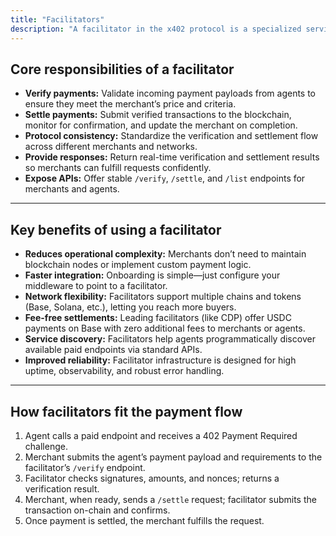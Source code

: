 ```yaml
---
title: "Facilitators"
description: "A facilitator in the x402 protocol is a specialized service that verifies and settles payments between agents (buyers) and merchants (sellers). Facilitators abstract away the complexity of interacting with blockchain networks, allowing merchants to accept on-chain payments with minimal setup and without direct blockchain infrastructure"
---
```


## Core responsibilities of a facilitator

- **Verify payments:** Validate incoming payment payloads from agents to ensure they meet the merchant’s price and criteria.
- **Settle payments:** Submit verified transactions to the blockchain, monitor for confirmation, and update the merchant on completion.
- **Protocol consistency:** Standardize the verification and settlement flow across different merchants and networks.
- **Provide responses:** Return real-time verification and settlement results so merchants can fulfill requests confidently.
- **Expose APIs:** Offer stable `/verify`, `/settle`, and `/list` endpoints for merchants and agents.

---

## Key benefits of using a facilitator

- **Reduces operational complexity:** Merchants don’t need to maintain blockchain nodes or implement custom payment logic.
- **Faster integration:** Onboarding is simple—just configure your middleware to point to a facilitator.
- **Network flexibility:** Facilitators support multiple chains and tokens (Base, Solana, etc.), letting you reach more buyers.
- **Fee-free settlements:** Leading facilitators (like CDP) offer USDC payments on Base with zero additional fees to merchants or agents.
- **Service discovery:** Facilitators help agents programmatically discover available paid endpoints via standard APIs.
- **Improved reliability:** Facilitator infrastructure is designed for high uptime, observability, and robust error handling.

---

## How facilitators fit the payment flow

1. Agent calls a paid endpoint and receives a 402 Payment Required challenge.
2. Merchant submits the agent’s payment payload and requirements to the facilitator’s `/verify` endpoint.
3. Facilitator checks signatures, amounts, and nonces; returns a verification result.
4. Merchant, when ready, sends a `/settle` request; facilitator submits the transaction on-chain and confirms.
5. Once payment is settled, the merchant fulfills the request.